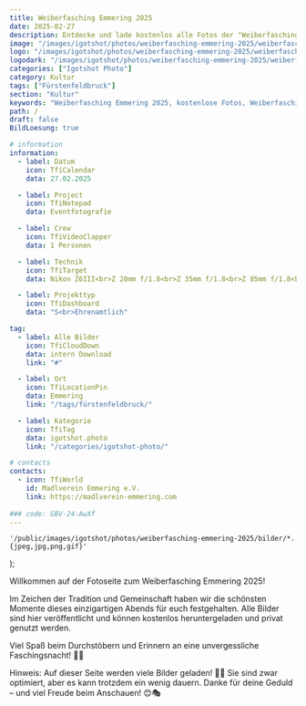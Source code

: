 ```yaml
---
title: Weiberfasching Emmering 2025
date: 2025-02-27
description: Entdecke und lade kostenlos alle Fotos der "Weiberfasching Emmering 2025" herunter.
image: "/images/igotshot/photos/weiberfasching-emmering-2025/weiberfasching-emmering-2025.jpg"
logo: "/images/igotshot/photos/weiberfasching-emmering-2025/weiberfasching-emmering-2025.jpg"
logodark: "/images/igotshot/photos/weiberfasching-emmering-2025/weiberfasching-emmering-2025.jpg"
categories: ["Igotshot Photo"]
category: Kultur
tags: ["Fürstenfeldbruck"]
section: "Kultur"
keywords: "Weiberfasching Emmering 2025, kostenlose Fotos, Weiberfasching Bilder herunterladen, zeitgenössische Fotografie, Eventfotos"
path: /
draft: false
BildLoesung: true

# information
information:
  - label: Datum
    icon: TfiCalendar
    data: 27.02.2025

  - label: Project
    icon: TfiNotepad
    data: Eventfotografie

  - label: Crew
    icon: TfiVideoClapper
    data: 1 Personen

  - label: Technik
    icon: TfiTarget
    data: Nikon Z6III<br>Z 20mm f/1.8<br>Z 35mm f/1.8<br>Z 85mm f/1.8<br>Z 105mm f/2.8<br>Profoto A10 mit Clic Color Effects

  - label: Projekttyp
    icon: TfiDashboard
    data: "S<br>Ehrenamtlich"

tag:
  - label: Alle Bilder
    icon: TfiCloudDown
    data: intern Download
    link: "#"

  - label: Ort
    icon: TfiLocationPin
    data: Emmering
    link: "/tags/fürstenfeldbruck/"

  - label: Kategorie
    icon: TfiTag
    data: igotshot.photo
    link: "/categories/igotshot-photo/"

# contacts
contacts:
  - icon: TfiWorld
    id: Madlverein Emmering e.V.
    link: https://madlverein-emmering.com
    
### code: GBV-24-AwXf
---
```



    '/public/images/igotshot/photos/weiberfasching-emmering-2025/bilder/*.{jpeg,jpg,png,gif}'
);



Willkommen auf der Fotoseite zum Weiberfasching Emmering 2025!

Im Zeichen der Tradition und Gemeinschaft haben wir die schönsten Momente dieses einzigartigen Abends für euch festgehalten. Alle Bilder sind hier veröffentlicht und können kostenlos heruntergeladen und privat genutzt werden.

Viel Spaß beim Durchstöbern und Erinnern an eine unvergessliche Faschingsnacht! 🥳🎶

<div class="py-4 px-4 bg-igot/10 rounded border border-igot">
Hinweis: Auf dieser Seite werden viele Bilder geladen! 📸✨ Sie sind zwar optimiert, aber es kann trotzdem ein wenig dauern. Danke für deine Geduld – und viel Freude beim Anschauen! 😊🎭
</div>
<div class="py-8">
  <MasonaryImages client:load images={images} mobile={2} desktop={3} large={4} />
</div>